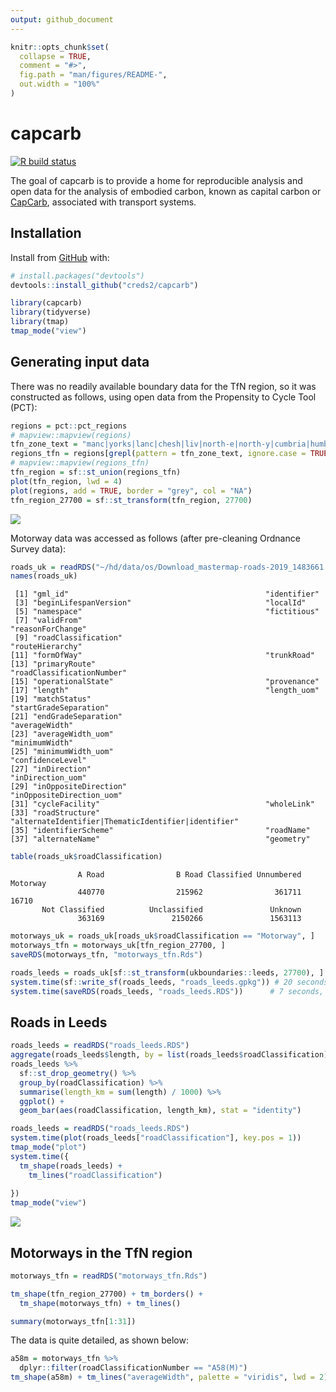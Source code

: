 ```yaml
---
output: github_document
---
```


<!-- README.md is generated from README.Rmd. Please edit that file -->

```r
knitr::opts_chunk$set(
  collapse = TRUE,
  comment = "#>",
  fig.path = "man/figures/README-",
  out.width = "100%"
)
```

# capcarb

<!-- badges: start -->
[![R build status](https://github.com/creds2/capcarb/workflows/R-CMD-check/badge.svg)](https://github.com/creds2/capcarb/actions)
<!-- badges: end -->

The goal of capcarb is to provide a home for reproducible analysis and open data for the analysis of embodied carbon, known as capital carbon or [CapCarb](https://www.researchgate.net/figure/UK-operational-carbon-OpCarb-and-embodied-carbon-or-capital-carbon-CapCarb-for_fig3_336440806), associated with transport systems.

## Installation

Install from [GitHub](https://github.com/) with:

``` r
# install.packages("devtools")
devtools::install_github("creds2/capcarb")
```

```r
library(capcarb)
library(tidyverse)
library(tmap)
tmap_mode("view")
```

## Generating input data

There was no readily available boundary data for the TfN region, so it was constructed as follows, using open data from the Propensity to Cycle Tool (PCT):

```r
regions = pct::pct_regions
# mapview::mapview(regions)
tfn_zone_text = "manc|yorks|lanc|chesh|liv|north-e|north-y|cumbria|humb"
regions_tfn = regions[grepl(pattern = tfn_zone_text, ignore.case = TRUE, x = regions$region_name), ]
# mapview::mapview(regions_tfn)
tfn_region = sf::st_union(regions_tfn)
plot(tfn_region, lwd = 4)
plot(regions, add = TRUE, border = "grey", col = "NA")
tfn_region_27700 = sf::st_transform(tfn_region, 27700)
```

![](https://user-images.githubusercontent.com/1825120/89289269-d9e9e900-d64e-11ea-85a6-e6d140407255.png)


Motorway data was accessed as follows (after pre-cleaning Ordnance Survey data):

```r
roads_uk = readRDS("~/hd/data/os/Download_mastermap-roads-2019_1483661.Rds")
names(roads_uk)
```

```
 [1] "gml_id"                                            "identifier"                                       
 [3] "beginLifespanVersion"                              "localId"                                          
 [5] "namespace"                                         "fictitious"                                       
 [7] "validFrom"                                         "reasonForChange"                                  
 [9] "roadClassification"                                "routeHierarchy"                                   
[11] "formOfWay"                                         "trunkRoad"                                        
[13] "primaryRoute"                                      "roadClassificationNumber"                         
[15] "operationalState"                                  "provenance"                                       
[17] "length"                                            "length_uom"                                       
[19] "matchStatus"                                       "startGradeSeparation"                             
[21] "endGradeSeparation"                                "averageWidth"                                     
[23] "averageWidth_uom"                                  "minimumWidth"                                     
[25] "minimumWidth_uom"                                  "confidenceLevel"                                  
[27] "inDirection"                                       "inDirection_uom"                                  
[29] "inOppositeDirection"                               "inOppositeDirection_uom"                          
[31] "cycleFacility"                                     "wholeLink"                                        
[33] "roadStructure"                                     "alternateIdentifier|ThematicIdentifier|identifier"
[35] "identifierScheme"                                  "roadName"                                         
[37] "alternateName"                                     "geometry"   
```

```r
table(roads_uk$roadClassification)
```

```
               A Road                B Road Classified Unnumbered              Motorway 
               440770                215962                361711                 16710 
       Not Classified          Unclassified               Unknown 
               363169               2150266               1563113 
```

```r
motorways_uk = roads_uk[roads_uk$roadClassification == "Motorway", ]
motorways_tfn = motorways_uk[tfn_region_27700, ]
saveRDS(motorways_tfn, "motorways_tfn.Rds")
```

```r
roads_leeds = roads_uk[sf::st_transform(ukboundaries::leeds, 27700), ]
system.time(sf::write_sf(roads_leeds, "roads_leeds.gpkg")) # 20 seconds
system.time(saveRDS(roads_leeds, "roads_leeds.RDS"))      # 7 seconds, 3 times faster
```

## Roads in Leeds

```r
roads_leeds = readRDS("roads_leeds.RDS")
aggregate(roads_leeds$length, by = list(roads_leeds$roadClassification), sum)
roads_leeds %>% 
  sf::st_drop_geometry() %>% 
  group_by(roadClassification) %>% 
  summarise(length_km = sum(length) / 1000) %>% 
  ggplot() +
  geom_bar(aes(roadClassification, length_km), stat = "identity")
```

```r
roads_leeds = readRDS("roads_leeds.RDS")
system.time(plot(roads_leeds["roadClassification"], key.pos = 1))
tmap_mode("plot")
system.time({
  tm_shape(roads_leeds) +
    tm_lines("roadClassification")
  
})
tmap_mode("view")
```

![](https://user-images.githubusercontent.com/1825120/77522859-d498b880-6e7c-11ea-811b-a5b06e280da6.png)

## Motorways in the TfN region

```r
motorways_tfn = readRDS("motorways_tfn.Rds")

tm_shape(tfn_region_27700) + tm_borders() +
  tm_shape(motorways_tfn) + tm_lines()
```

<!-- There are many variables: -->

```r
summary(motorways_tfn[1:31])
```

The data is quite detailed, as shown below:

```r
a58m = motorways_tfn %>% 
  dplyr::filter(roadClassificationNumber == "A58(M)")
tm_shape(a58m) + tm_lines("averageWidth", palette = "viridis", lwd = 2)
```





